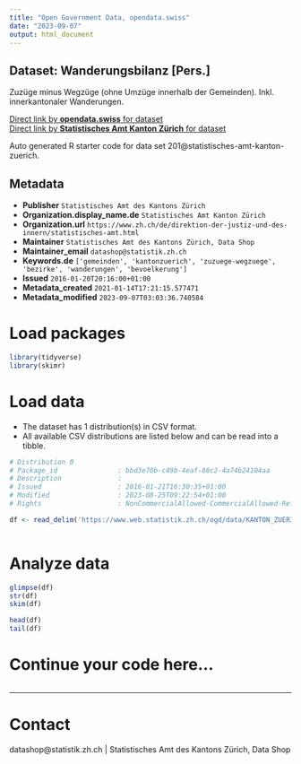 ```yaml
---
title: "Open Government Data, opendata.swiss"
date: "2023-09-07"
output: html_document
---
```


## Dataset: Wanderungsbilanz [Pers.]

Zuzüge minus Wegzüge (ohne Umzüge innerhalb der Gemeinden). Inkl. innerkantonaler Wanderungen.

[Direct link by **opendata.swiss** for dataset](https://opendata.swiss/de/dataset/wanderungsbilanz-pers)<br>
[Direct link by **Statistisches Amt Kanton Zürich** for dataset](https://www.zh.ch/de/politik-staat/gemeinden/gemeindeportraet.html)

Auto generated R starter code for data set 201@statistisches-amt-kanton-zuerich.

## Metadata

- **Publisher** `Statistisches Amt des Kantons Zürich`
- **Organization.display_name.de** `Statistisches Amt Kanton Zürich`
- **Organization.url** `https://www.zh.ch/de/direktion-der-justiz-und-des-innern/statistisches-amt.html`
- **Maintainer** `Statistisches Amt des Kantons Zürich, Data Shop`
- **Maintainer_email** `datashop@statistik.zh.ch`
- **Keywords.de** `['gemeinden', 'kantonzuerich', 'zuzuege-wegzuege', 'bezirke', 'wanderungen', 'bevoelkerung']`
- **Issued** `2016-01-20T20:16:00+01:00`
- **Metadata_created** `2021-01-14T17:21:15.577471`
- **Metadata_modified** `2023-09-07T03:03:36.740584`


# Load packages

```r

library(tidyverse)
library(skimr)

```

# Load data

-   The dataset has 1 distribution(s) in CSV format.
-   All available CSV distributions are listed below and can be read into a tibble.

```r

# Distribution 0
# Package_id               : bbd3e70b-c49b-4eaf-88c2-4a74b24104aa
# Description              : 
# Issued                   : 2016-01-21T16:30:35+01:00
# Modified                 : 2023-08-25T09:22:54+01:00
# Rights                   : NonCommercialAllowed-CommercialAllowed-ReferenceRequired

df <- read_delim('https://www.web.statistik.zh.ch/ogd/data/KANTON_ZUERICH_104.csv')



```

# Analyze data

```r

glimpse(df)
str(df)
skim(df)

head(df)
tail(df)

```

# Continue your code here...

```r

```

------------------------------------------------------------------------

# Contact

datashop@statistik.zh.ch | Statistisches Amt des Kantons Zürich, Data Shop
